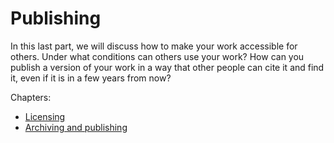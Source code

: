 # Publishing

In this last part, we will discuss how to make your work accessible for others. Under what conditions can others use your work? How can you publish a version of your work in a way that other people can cite it and find it, even if it is in a few years from now?

Chapters:

* [Licensing](licensing.qmd)
* [Archiving and publishing](archiving-and-publishing.qmd)


